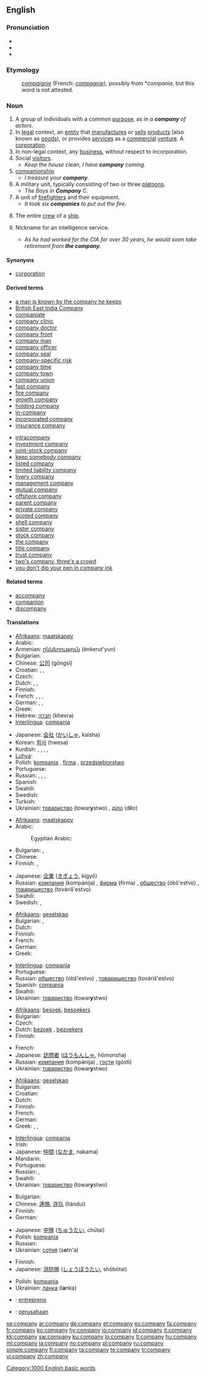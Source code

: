 {{wikipedia|dab=Company (disambiguation)|Company}}
==English==

{{rank|persons|wrote|chief|611|company|sweet|duty|heavy}}

===Pronunciation===
* {{SAMPA|/"kVmp@ni/}}
* {{IPA|/'kʌmpəni/}}
* {{audio|en-us-company.ogg|Audio (US)}}

===Etymology===
: {{etyl|fro}} ''[[compaignie]]'' (French: ''[[compagnie]]''), possibly from {{LL.}} *''compania'', but this word is not attested.

===Noun===
{{en-noun|compan|ies}}

# A group of individuals with a common [[purpose]], as in ''a '''company''' of actors''.
# In [[legal]] context, an [[entity]] that [[manufacture]]s or [[sell]]s [[product]]s (also known as [[goods]]), or provides [[services]] as a [[commercial]] [[venture]]. A [[corporation]].
# In non-legal context, any [[business]], without respect to incorporation.
# Social [[visitor]]s.
#* ''Keep the house clean, I have '''company''' coming.''
# [[companionship]]
#* ''I treasure your '''company'''.''
# A military unit, typically consisting of two or three [[platoon]]s.
#* ''The Boys in '''Company''' C.''
# A unit of [[firefighter]]s and their equipment.
#* ''It took six '''companies''' to put out the fire.''
# {{nautical}} The entire [[crew]] of a [[ship]].
# {{idiom}} Nickname for an intelligence service.
#* ''As he had worked for the CIA for over 30 years, he would soon take retirement from '''the company'''.''

====Synonyms====
* [[corporation]]

====Derived terms====
{{der-top}}
* [[a man is known by the company he keeps]]
* [[British East India Company]]
* [[companiate]]
* [[company clinic]]
* [[company doctor]]
* [[company front]]
* [[company man]]
* [[company officer]]
* [[company seal]]
* [[company-specific risk]]
* [[company time]]
* [[company town]]
* [[company union]]
* [[fast company]]
* [[fire company]]
* [[growth company]]
* [[holding company]]
* [[in-company]]
* [[incorporated company]]
* [[insurance company]]
{{der-mid}}
* [[intracompany]]
* [[investment company]]
* [[joint-stock company]]
* [[keep somebody company]]
* [[listed company]]
* [[limited liability company]]
* [[livery company]]
* [[management company]]
* [[mutual company]]
* [[offshore company]]
* [[parent company]]
* [[private company]]
* [[quoted company]]
* [[shell company]]
* [[sister company]]
* [[stock company]]
* [[the company]]
* [[title company]]
* [[trust company]]
* [[two's company, three's a crowd]]
* [[you don't dip your pen in company ink]]
{{der-bottom}}

====Related terms====
* [[accompany]]
* [[companion]]
* [[discompany]]

====Translations====
{{trans-top|in legal context, a corporation}}
* [[Afrikaans]]: [[maatskappy]]
* Arabic: {{t-|ar|شركة|alt=شَرِكة|tr=sharika(t)|sc=Arab}}
* Armenian: [[ընկերություն]] (ënkerut'yun)
* Bulgarian: {{t|bg|корпорация|f|sc=Cyrl}}
* Chinese: [[公司]] (gōngsī)
* Croatian: {{t|hr|tvrtka}},  {{t|hr|kompanija}},  {{t|hr|poduzeće}}
* Czech: {{t+|cs|společnost|f}}
* Dutch: {{t+|nl|bedrijf|n}}, {{t+|nl|zaak|f}}, {{t+|nl|firma|f}}
* Finnish: {{t+|fi|yhtiö}}
* French: {{t+|fr|société|f}}, {{t+|fr|entreprise|f}}, {{t+|fr|firme|f}}, {{t+|fr|compagnie|f}}
* German: {{t+|de|Gesellschaft|f}}, {{t+|de|Firma|f}}, {{t+|de|Unternehmen|n}}
* Greek: {{t+|el|εταιρία|f|tr=eteria|sc=Grek}}
* Hebrew: [[חברה]] (khevra) {{f}}
* [[Interlingua]]: [[compania]]
{{trans-mid}}
* Japanese: [[会社]] ([[かいしゃ]], kaisha)
* Korean: [[회사]] (hwesa)
* Kurdish: {{t+|ku|şirket|f}}, {{t+|ku|pargîdanî|f}}, {{t+|ku|fîrma|f}}, {{t+|ku|kompanya|f}}, {{t+|ku|şirîke|f}}
* [[Luhya]]: {{tø|luy|kampuni}}
* Polish: [[kompania]] {{f}}, [[firma]] {{f}}, [[przedsiębiorstwo]] {{n}}
* Portuguese: {{t+|pt|companhia|f}}
* Russian: {{t+|ru|компания|f|tr=kompánija|sc=Cyrl}}, {{t+|ru|фирма|f|tr=fírma|sc=Cyrl}}, {{t+|ru|общество|n|tr=óbš'estvo|sc=Cyrl}}, {{t+|ru|товарищество|n|tr=továriš'estvo|sc=Cyrl}}
* Spanish: {{t-|es|empresa|f}}
* Swahili: {{t|sw|kampuni|xs=Swahili}}
* Swedish: {{t+|sv|bolag}}
* Turkish: {{t+|tr|işletme}}
* Ukrainian: [[товариство]] (towar'''y'''stwo) {{n}}, [[діло]] (d'''i'''lo) {{n}}
{{trans-bottom}}

{{trans-top|in non-legal context, any business, without respect to incorporation}}
* [[Afrikaans]]: [[maatskappy]]
* Arabic: {{t-|ar|شركة|alt=شَرِكة|tr=sharika(t)|sc=Arab}}
*: Egyptian Arabic: {{tø|arz|شركة|tr=shirka(t)|sc=Arab|xs=Egyptian Arabic}}
* Bulgarian: {{t|bg|компания|f|sc=Cyrl}},  {{t|bg|фирма|f|sc=Cyrl}}
* Chinese: {{zh-tsp|企業|企业|qǐyè}}
* Finnish: {{t+|fi|yritys}}, {{t+|fi|liike}}
{{trans-mid}}
* Japanese: [[企業]] ([[きぎょう]], kigyō)
* Russian: [[компания]] (kompánija) {{f}}, [[фирма]] (fírma) {{f}}, [[общество]] (óbš'estvo) {{n}}, [[товарищество]] (továriš'estvo) {{n}}
* Swahili: {{t|sw|kampuni|xs=Swahili}}
* Swedish: {{t+|sv|företag}}, {{t-|sv|firma}}
{{trans-bottom}}

{{trans-top|group of individuals with a common purpose}}
* [[Afrikaans]]: [[geselskap]]
* Bulgarian: {{t|bg|компания|f|sc=Cyrl}},  {{t|bg|общество|n|sc=Cyrl}}
* Dutch: {{t+|nl|gezelschap|n}}
* Finnish: {{t+|fi|ryhmä}}
* French: {{t+|fr|compagnie|f}}
* German: {{t+|de|Gesellschaft|f}}
* Greek: {{t+|el|συντροφιά|f|tr=sintrofia|sc=Grek}}
{{trans-mid}}
* [[Interlingua]]: [[compania]]
* Portuguese: {{t+|pt|companhia|f}}
* Russian: [[общество]] (óbš'estvo) {{n}}, [[товарищество]] (továriš'estvo) {{n}}
* Spanish: [[compania]] {{f}}
* Swahili: {{t|sw|kampuni|xs=Swahili}}
* Ukrainian: [[товариство]] (towar'''y'''stwo) {{n}}
{{trans-bottom}}

{{trans-top|social visitors}}
* [[Afrikaans]]: [[besoek]], [[besoekers]]
* Bulgarian: {{t|bg|гости|p|sc=Cyrl}}
* Czech: {{t+|cs|společnost|f}}
* Dutch: [[bezoek]] {{n}}, [[bezoekers]] {{m|p}}
* Finnish: {{t-|fi|vieraat|p}}
{{trans-mid}}
* French: {{t+|fr|compagnie|f}}
* Japanese: [[訪問者]] ([[ほうもんしゃ]], hōmonsha)
* Russian: [[компания]] (kompánija) {{f}}, [[гости]] (gósti) {{p}}
* Ukrainian: [[товариство]] (towar'''y'''stwo) {{n}}
{{trans-bottom}}

{{trans-top|companionship}}
* [[Afrikaans]]: [[geselskap]]
* Bulgarian: {{t|bg|компания|f|sc=Cyrl}}
* Croatian: {{t|hr|društvo}}
* Dutch: {{t+|nl|gezelschap|n}}
* Finnish: {{t+|fi|kumppanuus}}
* French: {{t+|fr|compagnie|f}}
* German: {{t+|de|Gesellschaft|f}}
* Greek: {{t+|el|συντροφικότητα|f|tr=sintrofikotita|sc=Grek}}, {{t+|el|παρέα|f|tr=parea|sc=Grek}}, {{t+|el|φιλία|f|tr=filia|sc=Grek}}
{{trans-mid}}
* [[Interlingua]]: [[compania]]
* Irish: {{t-|ga|cumann|m|xs=Irish}}
* Japanese: [[仲間]] ([[なかま]], nakama)
* Mandarin: {{t|cmn|同伴|sc=Hani|xs=Mandarin}}
* Portuguese: {{t+|pt|companhia|f}}
* Russian: {{t+|ru|компания|f|tr=kompánija|sc=Cyrl}}, {{t+|ru|общество|n|tr=óbš'estvo|sc=Cyrl}}
* Swahili: {{t|sw|kampuni|xs=Swahili}}
* Ukrainian: [[товариство]] (towar'''y'''stwo) {{n}}
{{trans-bottom}}

{{trans-top|military unit}}
* Bulgarian: {{t|bg|рота|f|sc=Cyrl}}
* Chinese: [[連隊]], [[连队]] (liánduì)
* Finnish: {{t-|fi|komppania}}
* German: {{t+|de|Kompanie|f}}
{{trans-mid}}
* Japanese: [[中隊]] ([[ちゅうたい]], chūtai)
* Polish: [[kompania]] {{f}}
* Russian: {{t+|ru|рота|f|tr=róta|sc=Cyrl}}
* Ukrainian: [[сотня]] (s'''o'''tn'a) {{f}}
{{trans-bottom}}

{{trans-top|unit of firefighters and their equipment}}
* Finnish: {{t-|fi|palokunta}}
* Japanese: [[消防隊]] ([[しょうぼうたい]], shōbōtai)
{{trans-mid}}
* Polish: [[kompania]] {{f}}
* Ukrainian: [[ланка]] (l'''a'''nka) {{f}}
{{trans-bottom}}

{{checktrans-top}}
* {{ttbc|Esperanto}}: [[entrepreno]]
* {{ttbc|Indonesian}}: [[usaha|perusahaan]]
{{checktrans-bottom}}

[[Category:1000 English basic words]]

[[se:company]]
[[ar:company]]
[[de:company]]
[[et:company]]
[[es:company]]
[[fa:company]]
[[fr:company]]
[[ko:company]]
[[hy:company]]
[[io:company]]
[[id:company]]
[[it:company]]
[[kk:company]]
[[sw:company]]
[[ku:company]]
[[lo:company]]
[[lt:company]]
[[hu:company]]
[[ml:company]]
[[ja:company]]
[[no:company]]
[[pl:company]]
[[ru:company]]
[[simple:company]]
[[fi:company]]
[[ta:company]]
[[te:company]]
[[tr:company]]
[[vi:company]]
[[zh:company]]